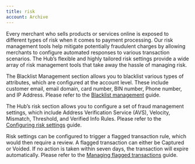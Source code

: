 ```yaml
---
title: risk
account: Archive
---
```


Every merchant who sells products or services online is exposed to different types of risk when it comes to payment processing. Our risk management tools help mitigate potentially fraudulent charges by allowing merchants to configure automated responses to various transaction scenarios. The Hub’s flexible and highly tailored risk settings provide a wide array of risk management tools that take away the hassle of managing risk.

The Blacklist Management section allows you to blacklist various types of attributes, which are configured at the account level. These include customer email, email domain, card number, BIN number, Phone number, and IP Address. Please refer to the [Blacklist management](doc:blacklist-management) guide.

The Hub’s risk section allows you to configure a set of fraud management settings, which include Address Verification Service (AVS), Velocity, Mismatch, Threshold, and Verified Info Rules. Please refer to the [Configuring risk settings](doc:configuring-risk-settings) guide.

Risk settings can be configured to trigger a flagged transaction rule, which would then require a review. A flagged transaction can either be Captured or Voided. If no action is taken within seven days, the transaction will expire automatically. Please refer to the [Managing flagged transactions](doc:managing-flagged-transactions) guide.
